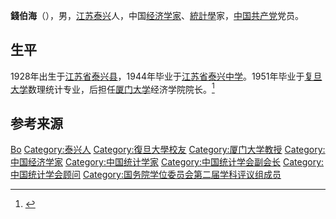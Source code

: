 {{expand|time=2015-09-25T15:03:20+00:00}}
{{Infobox scientist
| name              = 钱伯海
| native_name       = 
| native_name_lang  = 
| box_width         = 
| image             = 钱伯海.jpg
| image_size        = 
| alt               = 
| caption           = 
| birth_name        = 
| birth_date        = {{Birth date|1928|12|28}}
| birth_place       = {{ROC-1928}}[[江苏省|江苏省]][[泰兴县|泰兴县]]
| death_date        = {{Death date and age|2004|1|19|1928|12|28}}
| death_place       = {{CHN}}[[福建省|福建省]][[厦门市|厦门市]]
| death_cause       = 
| residence         = 
| citizenship       = 
| nationality       = {{PRC}}
| fields            = [[经济学|经济学]]、[[统计学|统计学]]
| workplaces        = [[厦门大学|厦门大学]]经济学院
| alma_mater        = [[复旦大学|复旦大学]]
| thesis_title      =
| thesis_url        =
| thesis_year       =
| doctoral_advisor  = 
| academic_advisors = 
| doctoral_students = 
| notable_students  = 
| known_for         = 创立或主持创立了[[国民经济学|国民经济学]]、[[国民经济统计学|国民经济统计学]]、[[企业经济统计学|企业经济统计学]]等；提出“钱氏定理”
| author_abbrev_bot = 
| author_abbrev_zoo = 
| influences        = 
| influenced        = 
| awards            = 
| signature         = <!--(filename only)-->
| signature_alt     = 
| footnotes         = 
| spouse            = 
}}
'''錢伯海'''（{{bd|1928年|12月28日|2004年|1月19日|catIdx=钱}}），男，[[江苏|江苏]][[泰兴|泰兴]]人，中国[[经济学家|经济学家]]、[[統計學|統計學]]家，[[中国共产党|中国共产党]]党员。

== 生平 ==
1928年出生于[[江苏省|江苏省]][[泰兴县|泰兴县]]，1944年毕业于[[江苏省泰兴中学|江苏省泰兴中学]]。1951年毕业于[[复旦大学|复旦大学]]数理统计专业，后担任[[厦门大学|厦门大学]]经济学院院长。<ref>{{Cite web|title=学界巨擘 名师风范|url=https://core.ac.uk/download/pdf/41448742.pdf|accessdate=|work=统计人|archive-date=2019-03-21|archive-url=https://web.archive.org/web/20190321142737/https://core.ac.uk/download/pdf/41448742.pdf|dead-url=no}}</ref>

== 参考来源 ==
{{reflist}}

{{国务院学位委员会第二届学科评议组/经济学}}
{{Navboxes
| title  = 钱伯海在[[中国统计学会|中国统计学会]]的职务
| list1  =
{{中国统计学会第一届理事会}}
{{中国统计学会第二届理事会}}
{{中国统计学会第三届理事会}}
{{中国统计学会第四届理事会}}
{{中国统计学会第五届理事会}}
{{中国统计学会第六届理事会}}
}}

{{Authority control}}
{{DEFAULTSORT:Qian}}
[[Category:钱姓|Bo]]
[[Category:泰兴人|Category:泰兴人]]
[[Category:復旦大學校友|Category:復旦大學校友]]
[[Category:厦门大学教授|Category:厦门大学教授]]
[[Category:中国经济学家|Category:中国经济学家]]
[[Category:中国统计学家|Category:中国统计学家]]
[[Category:中国统计学会副会长|Category:中国统计学会副会长]]
[[Category:中国统计学会顾问|Category:中国统计学会顾问]]
[[Category:国务院学位委员会第二届学科评议组成员|Category:国务院学位委员会第二届学科评议组成员]]